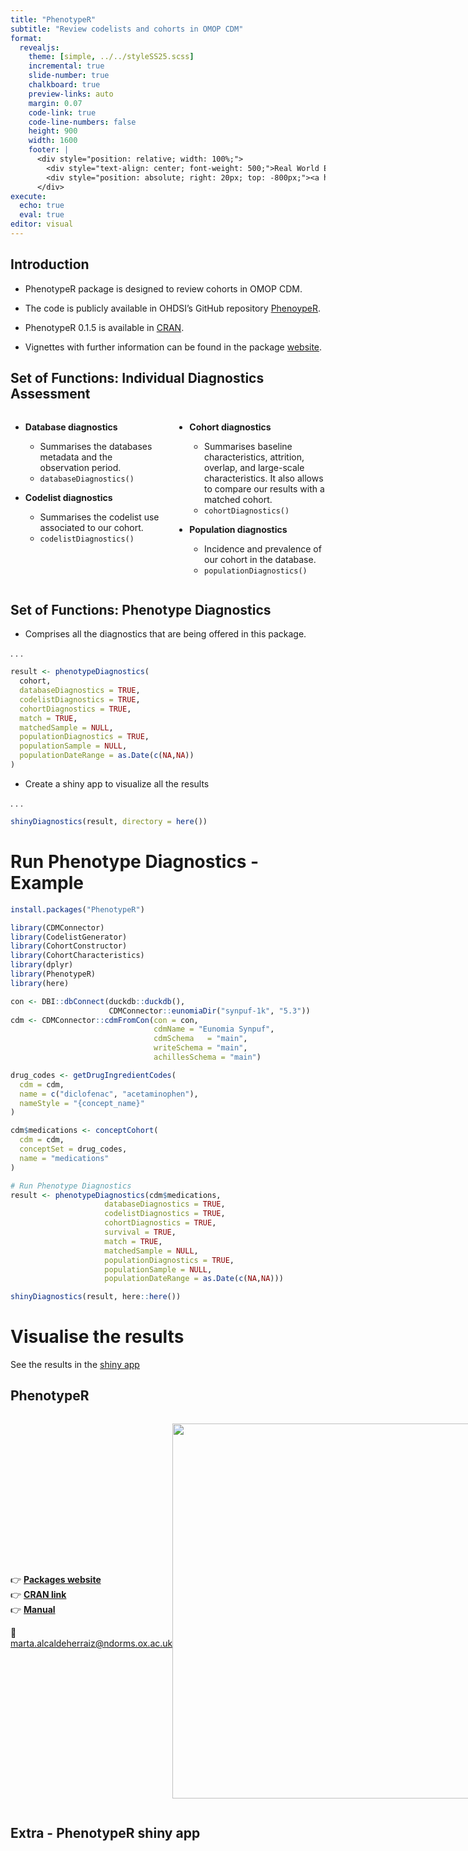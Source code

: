 ```yaml
---
title: "PhenotypeR"
subtitle: "Review codelists and cohorts in OMOP CDM"
format:
  revealjs: 
    theme: [simple, ../../styleSS25.scss]
    incremental: true   
    slide-number: true
    chalkboard: true
    preview-links: auto
    margin: 0.07
    code-link: true
    code-line-numbers: false
    height: 900
    width: 1600
    footer: |
      <div style="position: relative; width: 100%;">
        <div style="text-align: center; font-weight: 500;">Real World Evidence Summer School 2025</div>
        <div style="position: absolute; right: 20px; top: -800px;"><a href="../index.qmd" style="text-decoration: none;">⬅ Back to Practicals</a></div>
      </div>
execute:
  echo: true
  eval: true
editor: visual
---
```


## Introduction

-   PhenotypeR package is designed to review cohorts in OMOP CDM.

::: {style="margin-bottom: 10px;"}
:::

-   The code is publicly available in OHDSI's GitHub repository [PhenoypeR](https://github.com/OHDSI/PhenotypeR).

::: {style="margin-bottom: 10px;"}
:::

-   PhenotypeR 0.1.5 is available in [CRAN](https://cran.r-project.org/web/packages/PhenotypeR/index.html){.link}.

::: {style="margin-bottom: 10px;"}
:::

-   Vignettes with further information can be found in the package [website](https://ohdsi.github.io/PhenotypeR/){.link}.

## Set of Functions: Individual Diagnostics Assessment

::: {style="margin-bottom: 10px;"}
:::

::::::: columns
:::: {.column width="50%"}
-   **Database diagnostics**

    -   Summarises the databases metadata and the observation period.
    -   `databaseDiagnostics()`

::: {style="margin-bottom: 10px;"}
:::

-   **Codelist diagnostics**

    -   Summarises the codelist use associated to our cohort.
    -   `codelistDiagnostics()`
::::

:::: {.column width="50%"}
-   **Cohort diagnostics**

    -   Summarises baseline characteristics, attrition, overlap, and large-scale characteristics. It also allows to compare our results with a matched cohort.
    -   `cohortDiagnostics()`

::: {style="margin-bottom: 10px;"}
:::

-   **Population diagnostics**

    -   Incidence and prevalence of our cohort in the database.
    -   `populationDiagnostics()`
::::
:::::::

## Set of Functions: Phenotype Diagnostics

-   Comprises all the diagnostics that are being offered in this package.

. . .

```r
result <- phenotypeDiagnostics(
  cohort,
  databaseDiagnostics = TRUE,
  codelistDiagnostics = TRUE,
  cohortDiagnostics = TRUE,
  match = TRUE,
  matchedSample = NULL,
  populationDiagnostics = TRUE,
  populationSample = NULL,
  populationDateRange = as.Date(c(NA,NA))
)
```

-   Create a shiny app to visualize all the results

. . .

```r
shinyDiagnostics(result, directory = here())
```

# Run Phenotype Diagnostics - Example

```r
install.packages("PhenotypeR")

library(CDMConnector)
library(CodelistGenerator)
library(CohortConstructor)
library(CohortCharacteristics)
library(dplyr)
library(PhenotypeR)
library(here)

con <- DBI::dbConnect(duckdb::duckdb(), 
                      CDMConnector::eunomiaDir("synpuf-1k", "5.3"))
cdm <- CDMConnector::cdmFromCon(con = con, 
                                cdmName = "Eunomia Synpuf",
                                cdmSchema   = "main",
                                writeSchema = "main",
                                achillesSchema = "main")

drug_codes <- getDrugIngredientCodes(
  cdm = cdm, 
  name = c("diclofenac", "acetaminophen"),
  nameStyle = "{concept_name}"
)

cdm$medications <- conceptCohort(
  cdm = cdm, 
  conceptSet = drug_codes, 
  name = "medications"
)

# Run Phenotype Diagnostics 
result <- phenotypeDiagnostics(cdm$medications,
                     databaseDiagnostics = TRUE,
                     codelistDiagnostics = TRUE,
                     cohortDiagnostics = TRUE,
                     survival = TRUE,
                     match = TRUE,
                     matchedSample = NULL,
                     populationDiagnostics = TRUE,
                     populationSample = NULL,
                     populationDateRange = as.Date(c(NA,NA)))

shinyDiagnostics(result, here::here())
```

# Visualise the results

See the results in the [shiny app](https://dpa-pde-oxford.shinyapps.io/PhenotypeR_RWESummerSchool/)

## PhenotypeR

::::: {style="display: flex; align-items: center; justify-content: space-between;"}
::: {style="flex: 1;"}
👉 [**Packages website**](https://ohdsi.github.io/PhenotypeR/)\
👉 [**CRAN link**](https://cran.r-project.org/package=PhenotypeR)\
👉 [**Manual**](https://cran.r-project.org/web/packages/PhenotypeR/PhenotypeR.pdf)

📧 <a href="mailto:marta.alcaldeherraiz@ndorms.ox.ac.uk">marta.alcaldeherraiz\@ndorms.ox.ac.uk</a>
:::

::: {style="flex: 1; text-align: center;"}
<img src="https://github.com/OHDSI/PhenotypeR/blob/main/man/figures/logo.png?raw=true" width="600"/>
:::
:::::

## Extra - PhenotypeR shiny app

